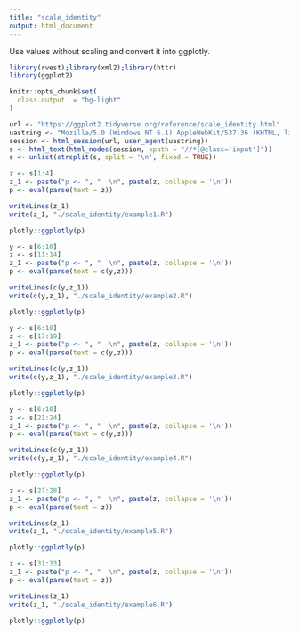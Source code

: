 ```yaml
---
title: "scale_identity"
output: html_document
---
```


Use values without scaling and convert it into ggplotly.

```r
library(rvest);library(xml2);library(httr)
library(ggplot2)

knitr::opts_chunk$set(
  class.output  = "bg-light"
)
```

```r
url <- "https://ggplot2.tidyverse.org/reference/scale_identity.html"
uastring <- "Mozilla/5.0 (Windows NT 6.1) AppleWebKit/537.36 (KHTML, like Gecko) Chrome/88.0.4324.190 Safari/537.36"
session <- html_session(url, user_agent(uastring))
s <- html_text(html_nodes(session, xpath = "//*[@class='input']"))
s <- unlist(strsplit(s, split = '\n', fixed = TRUE))
```

```r
z <- s[1:4]
z_1 <- paste("p <- ", "  \n", paste(z, collapse = '\n'))
p <- eval(parse(text = z))
```

```r
writeLines(z_1)
write(z_1, "./scale_identity/example1.R")
```

```r
plotly::ggplotly(p)
```

```r
y <- s[6:10]
z <- s[11:14]
z_1 <- paste("p <- ", "  \n", paste(z, collapse = '\n'))
p <- eval(parse(text = c(y,z)))
```

```r
writeLines(c(y,z_1))
write(c(y,z_1), "./scale_identity/example2.R")
```

```r
plotly::ggplotly(p)
```

```r
y <- s[6:10]
z <- s[17:19]
z_1 <- paste("p <- ", "  \n", paste(z, collapse = '\n'))
p <- eval(parse(text = c(y,z)))
```

```r
writeLines(c(y,z_1))
write(c(y,z_1), "./scale_identity/example3.R")
```

```r
plotly::ggplotly(p)
```

```r
y <- s[6:10]
z <- s[21:24]
z_1 <- paste("p <- ", "  \n", paste(z, collapse = '\n'))
p <- eval(parse(text = c(y,z)))
```

```r
writeLines(c(y,z_1))
write(c(y,z_1), "./scale_identity/example4.R")
```

```r
plotly::ggplotly(p)
```

```r
z <- s[27:28]
z_1 <- paste("p <- ", "  \n", paste(z, collapse = '\n'))
p <- eval(parse(text = z))
```

```r
writeLines(z_1)
write(z_1, "./scale_identity/example5.R")
```

```r
plotly::ggplotly(p)
```

```r
z <- s[31:33]
z_1 <- paste("p <- ", "  \n", paste(z, collapse = '\n'))
p <- eval(parse(text = z))
```

```r
writeLines(z_1)
write(z_1, "./scale_identity/example6.R")
```

```r
plotly::ggplotly(p)
```

